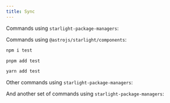 ```yaml
---
title: Sync
---
```




Commands using `starlight-package-managers`:

<PackageManagers pkg={pkg} />

Commands using `@astrojs/starlight/components`:

<Tabs>
<TabItem label="npm">

```sh
npm i test
```

</TabItem>
<TabItem label="pnpm">

```sh
pnpm add test
```

</TabItem>
<TabItem label="Yarn">

```sh
yarn add test
```

</TabItem>
</Tabs>

Other commands using `starlight-package-managers`:

<PackageManagers pkg={pkg} />

And another set of commands using `starlight-package-managers`:

<PackageManagers pkg={pkg} />
